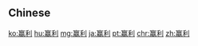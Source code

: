 {{also|贏利}}
==Chinese==
{{zh-see|贏利}}

[[ko:赢利]]
[[hu:赢利]]
[[mg:赢利]]
[[ja:赢利]]
[[pt:赢利]]
[[chr:赢利]]
[[zh:赢利]]